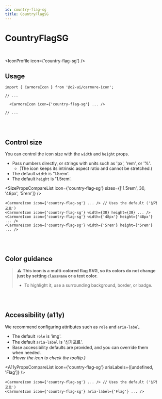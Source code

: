 ```yaml
---
id: country-flag-sg
title: CountryFlagSG
---
```




# CountryFlagSG

<br />

<IconProfile icon={'country-flag-sg'} />

## Usage

```tsx
import { CarmoreIcon } from '@o2-ui/carmore-icon';

// ...

  <CarmoreIcon icon={'country-flag-sg'} ... />

// ...
```

<br />
<br />

## Control size

You can control the icon size with the `width` and `height` props.

- Pass numbers directly, or strings with units such as 'px', 'rem', or '%'.
  - (The icon keeps its intrinsic aspect ratio and cannot be stretched.)
- The default `width` is '1.5rem'.
- The default `height` is '1.5rem'.

<SizePropsCompareList icon={'country-flag-sg'} sizes={['1.5rem', 30, '48px', '5rem']} />

```tsx
<CarmoreIcon icon={'country-flag-sg'} ... /> // Uses the default ('싱가포르')
<CarmoreIcon icon={'country-flag-sg'} width={30} height={30} ... />
<CarmoreIcon icon={'country-flag-sg'} width={'48px'} height={'48px'} ... />
<CarmoreIcon icon={'country-flag-sg'} width={'5rem'} height={'5rem'} ... />
```

<br />
<br />

## Color guidance

> ⚠️ <b>This icon is a multi-colored flag SVG, so its colors do not change just by setting `className` or a text color.</b>
>
> - To highlight it, use a surrounding background, border, or badge.

<br />
<br />

## Accessibility (a11y)

We recommend configuring attributes such as `role` and `aria-label`.

- The default `role` is 'img'.
- The default `aria-label` is '싱가포르'.
- Base accessibility defaults are provided, and you can override them when needed.
- _(Hover the icon to check the tooltip.)_

<A11yPropsCompareList icon={'country-flag-sg'} ariaLabels={[undefined, 'Flag']} />

```tsx
<CarmoreIcon icon={'country-flag-sg'} ... /> // Uses the default ('싱가포르')
<CarmoreIcon icon={'country-flag-sg'} aria-label={'Flag'} ... />
```
